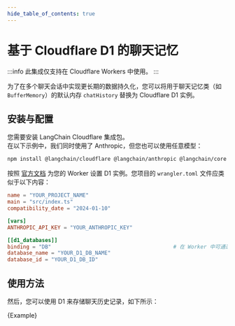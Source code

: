 ```yaml
---
hide_table_of_contents: true
---
```



# 基于 Cloudflare D1 的聊天记忆

:::info
此集成仅支持在 Cloudflare Workers 中使用。
:::

为了在多个聊天会话中实现更长期的数据持久化，您可以将用于聊天记忆类（如 `BufferMemory`）的默认内存 `chatHistory` 替换为 Cloudflare D1 实例。

## 安装与配置

您需要安装 LangChain Cloudflare 集成包。  
在以下示例中，我们同时使用了 Anthropic，但您也可以使用任意模型：


<IntegrationInstallTooltip></IntegrationInstallTooltip>

```bash npm2yarn
npm install @langchain/cloudflare @langchain/anthropic @langchain/core
```

按照 [官方文档](https://developers.cloudflare.com/d1/) 为您的 Worker 设置 D1 实例。您项目的 `wrangler.toml` 文件应类似于以下内容：

```toml
name = "YOUR_PROJECT_NAME"
main = "src/index.ts"
compatibility_date = "2024-01-10"

[vars]
ANTHROPIC_API_KEY = "YOUR_ANTHROPIC_KEY"

[[d1_databases]]
binding = "DB"                                       # 在 Worker 中可通过 env.DB 使用
database_name = "YOUR_D1_DB_NAME"
database_id = "YOUR_D1_DB_ID"
```

## 使用方法

然后，您可以使用 D1 来存储聊天历史记录，如下所示：


<CodeBlock language="typescript">{Example}</CodeBlock>
